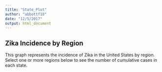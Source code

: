 ```yaml
---
title: "State_Plot"
author: "abbottf18"
date: "12/5/2017"
output: html_document
---
```




## Zika Incidence by Region 

This graph represents the incidence of Zika in the United States by region. Select one or more regions below to see the number of cumulative cases in each state. 

